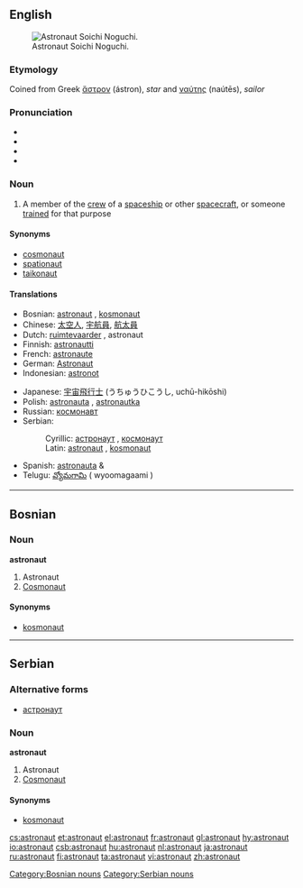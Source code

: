 ==English==
{{wikipedia}}
[[Image:Soichi 20Noguchi em 20alta.jpg|thumb|right|Astronaut Soichi Noguchi.]]

===Etymology===
Coined from Greek [[ἄστρον]] (ástron), ''star'' and [[ναύτης]] (naútēs), ''sailor''

===Pronunciation===
*{{AHD|ăs'trənôt"}}
*{{IPA|/ˈæstrəˌnɑt/ (''Canada'') ''or'' /ˈæstrəˌnɔːt/ (''UK'')}}
*{{SAMPA|/"{str@%nAt/</tt> (''Canada'') ''or'' <tt>/"{str@%nO:t/</tt> (''UK'')<tt>}}
*{{audio|en-ca-astronaut.ogg|Audio (CA)}}

===Noun===
{{en-noun}}
#A member of the [[crew]] of a [[spaceship]] or other [[spacecraft]], or someone [[trained]] for that purpose

====Synonyms====
*[[cosmonaut]]
*[[spationaut]]
*[[taikonaut]]

====Translations====
{{top}}
*Bosnian: [[astronaut#Bosnian|astronaut]] {{m}}, [[kosmonaut#Bosnian|kosmonaut]] {{m}}
*Chinese: [[太空人]], [[宇航員]], [[航太員]]
*Dutch: [[ruimtevaarder]] {{m}}, astronaut {{m}}
*Finnish: [[astronautti]]
*French: [[astronaute]] {{m}}
*German: [[Astronaut]]
*Indonesian: [[astronot]]
{{mid}}
*Japanese: [[宇宙飛行士]] (うちゅうひこうし, uchū-hikōshi)
*Polish: [[astronauta]] {{m}}, [[astronautka]] {{f}}
*Russian: [[космонавт]]
*Serbian:
*:Cyrillic: [[астронаут#Serbian|астронаут]] {{m}}, [[космонаут#Serbian|космонаут]] {{m}}
*:Latin: [[astronaut#Serbian|astronaut]] {{m}}, [[kosmonaut#Serbian|kosmonaut]] {{m}}
*Spanish: [[astronauta]] {{m}} & {{f}}
*Telugu: [[వ్యోమగామి]] ( wyoomagaami )
{{bottom}}

----

==Bosnian==
===Noun===
'''astronaut''' {{m}} {{s}}
#Astronaut
#[[cosmonaut|Cosmonaut]]

====Synonyms====
*[[kosmonaut#Bosnian|kosmonaut]]

[[Category:Bosnian nouns]]

----

==Serbian==
===Alternative forms===
*[[астронаут#Serbian|астронаут]]

===Noun===
'''astronaut''' {{m}} {{s}}
#Astronaut
#[[cosmonaut|Cosmonaut]]

====Synonyms====
*[[kosmonaut#Serbian|kosmonaut]]

[[Category:Serbian nouns]]

[[cs:astronaut]]
[[et:astronaut]]
[[el:astronaut]]
[[fr:astronaut]]
[[gl:astronaut]]
[[hy:astronaut]]
[[io:astronaut]]
[[csb:astronaut]]
[[hu:astronaut]]
[[nl:astronaut]]
[[ja:astronaut]]
[[ru:astronaut]]
[[fi:astronaut]]
[[ta:astronaut]]
[[vi:astronaut]]
[[zh:astronaut]]